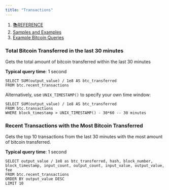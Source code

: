 ```yaml
---
title: "Transactions"
---
```


1. [📚REFERENCE](/reference)
2. [Samples and Examples](/reference/samples-and-examples)
3. [Example Bitcoin Queries](/reference/samples-and-examples/example-bitcoin-queries)

### Total Bitcoin Transferred in the last 30 minutes

Gets the total amount of bitcoin transferred within the last 30 minutes

**Typical query time**: 1 second

```
SELECT SUM(output_value) / 1e8 AS btc_transferred 
FROM btc.recent_transactions
```

Alternatively, use `UNIX_TIMESTAMP()` to specify your own time window:

```
SELECT SUM(output_value) / 1e8 AS btc_transferred 
FROM btc.transactions
WHERE block_timestamp > UNIX_TIMESTAMP() - 30*60 -- 30 minutes
```

### Recent Transactions with the Most Bitcoin Transferred

Gets the top 10 transactions from the last 30 minutes with the most amount of bitcoin transferred.

**Typical query time**: 1 second

```
SELECT output_value / 1e8 as btc_transferred, hash, block_number, block_timestamp, input_count, output_count, input_value, output_value, fee
FROM btc.recent_transactions
ORDER BY output_value DESC
LIMIT 10
```
